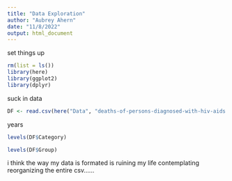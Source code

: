 ```yaml
---
title: "Data Exploration"
author: "Aubrey Ahern"
date: "11/8/2022"
output: html_document
---
```


set things up
```r
rm(list = ls())
library(here)
library(ggplot2)
library(dplyr)
```

suck in data
```r
DF <- read.csv(here("Data", "deaths-of-persons-diagnosed-with-hiv-aids.csv"), stringsAsFactors = TRUE)
```

years
```r
levels(DF$Category)
```

```r
levels(DF$Group)
```

i think the way my data is formated is ruining my life
contemplating reorganizing the entire csv......


